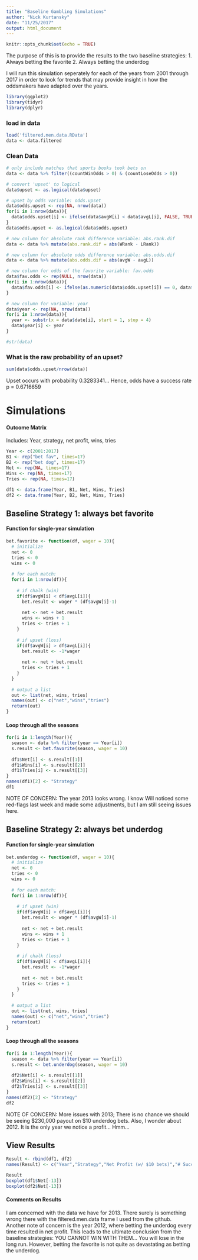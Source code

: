 ```yaml
---
title: "Baseline Gambling Simulations"
author: "Nick Kurtansky"
date: "11/25/2017"
output: html_document
---
```


```r
knitr::opts_chunk$set(echo = TRUE)
```

The purpose of this is to provide the results to the two baseline strategies:
  1. Always betting the favorite
  2. Always betting the underdog
  
I will run this simulation seperately for each of the years from 2001 through 2017 in order to look for trends that may provide insight in how the oddsmakers have adapted over the years.

```r
library(ggplot2)
library(tidyr)
library(dplyr)
```

### load in data
```r
load('filtered.men.data.RData')
data <- data.filtered
```

### Clean Data
```r
# only include matches that sports books took bets on
data <- data %>% filter((countWinOdds > 0) & (countLoseOdds > 0))

# convert 'upset' to logical
data$upset <- as.logical(data$upset)

# upset by odds variable: odds.upset
data$odds.upset <- rep(NA, nrow(data))
for(i in 1:nrow(data)){
  data$odds.upset[i] <- ifelse(data$avgW[i] < data$avgL[i], FALSE, TRUE)
}
data$odds.upset <- as.logical(data$odds.upset)

# new column for absolute rank difference variable: abs.rank.dif
data <- data %>% mutate(abs.rank.dif = abs(WRank - LRank))

# new column for absolute odds difference variable: abs.odds.dif
data <- data %>% mutate(abs.odds.dif = abs(avgW - avgL))

# new column for odds of the favorite variable: fav.odds
data$fav.odds <- rep(NULL, nrow(data))
for(i in 1:nrow(data)){
  data$fav.odds[i] <- ifelse(as.numeric(data$odds.upset[i]) == 0, data$avgW[i], data$avgL[i])
}

# new column for variable: year
data$year <- rep(NA, nrow(data))
for(i in 1:nrow(data)){
  year <- substr(x = data$date[i], start = 1, stop = 4)
  data$year[i] <- year
}

#str(data)
```

### What is the raw probability of an upset?
```r
sum(data$odds.upset/nrow(data))
```

Upset occurs with probability 0.3283341... Hence, odds have a success rate p = 0.6716659


# Simulations

#### Outcome Matrix
Includes:
  Year, strategy, net profit, wins, tries
```r
Year <- c(2001:2017)
B1 <- rep("bet fav", times=17)
B2 <- rep("bet dog", times=17)
Net <- rep(NA, times=17)
Wins <- rep(NA, times=17)
Tries <- rep(NA, times=17)

df1 <- data.frame(Year, B1, Net, Wins, Tries)
df2 <- data.frame(Year, B2, Net, Wins, Tries)
```


## Baseline Strategy 1: always bet favorite

#### Function for single-year simulation
```r
bet.favorite <- function(df, wager = 10){
  # initialize
  net <- 0
  tries <- 0
  wins <- 0
  
  # for each match:
  for(i in 1:nrow(df)){
    
    # if chalk (win)
    if(df$avgW[i] < df$avgL[i]){
      bet.result <- wager * (df$avgW[i]-1)
      
      net <- net + bet.result
      wins <- wins + 1
      tries <- tries + 1
    }
    
    # if upset (loss)
    if(df$avgW[i] > df$avgL[i]){
      bet.result <- -1*wager
      
      net <- net + bet.result
      tries <- tries + 1
    }
  }
  
  # output a list
  out <- list(net, wins, tries)
  names(out) <- c("net","wins","tries")
  return(out)
}
```

#### Loop through all the seasons
```r
for(i in 1:length(Year)){
  season <- data %>% filter(year == Year[i])
  s.result <- bet.favorite(season, wager = 10)
  
  df1$Net[i] <- s.result[[1]]
  df1$Wins[i] <- s.result[[2]]
  df1$Tries[i] <- s.result[[3]]
}
names(df1)[2] <- "Strategy"
df1
```

NOTE OF CONCERN:
The year 2013 looks wrong. I know Will noticed some red-flags last week and made some adjustments, but I am still seeing issues here.

## Baseline Strategy 2: always bet underdog

#### Function for single-year simulation
```r
bet.underdog <- function(df, wager = 10){
  # initialize
  net <- 0
  tries <- 0
  wins <- 0
  
  # for each match:
  for(i in 1:nrow(df)){
    
    # if upset (win)
    if(df$avgW[i] > df$avgL[i]){
      bet.result <- wager * (df$avgW[i]-1)
      
      net <- net + bet.result
      wins <- wins + 1
      tries <- tries + 1
    }
    
    # if chalk (loss)
    if(df$avgW[i] < df$avgL[i]){
      bet.result <- -1*wager
      
      net <- net + bet.result
      tries <- tries + 1
    }
  }
  
  # output a list
  out <- list(net, wins, tries)
  names(out) <- c("net","wins","tries")
  return(out)
}
```

#### Loop through all the seasons
```r
for(i in 1:length(Year)){
  season <- data %>% filter(year == Year[i])
  s.result <- bet.underdog(season, wager = 10)
  
  df2$Net[i] <- s.result[[1]]
  df2$Wins[i] <- s.result[[2]]
  df2$Tries[i] <- s.result[[3]]
}
names(df2)[2] <- "Strategy"
df2
```

NOTE OF CONCERN: More issues with 2013; There is no chance we should be seeing $230,000 payout on $10 underdog bets. Also, I wonder about 2012. It is the only year we notice a profit... Hmm...

## View Results
```r
Result <- rbind(df1, df2)
names(Result) <- c("Year","Strategy","Net Profit (w/ $10 bets)","# Successes","# Tries")

Result
boxplot(df1$Net[-13])
boxplot(df2$Net[-13])
```

#### Comments on Results

I am concerned with the data we have for 2013. There surely is something wrong there with the filtered.men.data frame I used from the github. Another note of concern is the year 2012, where betting the underdog every time resulted in net profit. This leads to the ultimate conclusion from the baseline strategies: YOU CANNOT WIN WITH THEM... You will lose in the long run. However, betting the favorite is not quite as devastating as betting the underdog.